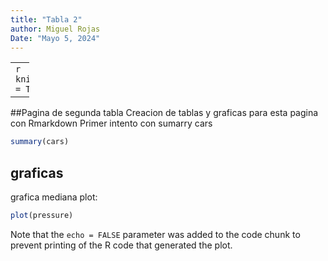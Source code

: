 ```yaml
---
title: "Tabla 2"
author: Miguel Rojas
Date: "Mayo 5, 2024"
---
```


---
```r
knitr::opts_chunk$set(echo = TRUE)
```

---
##Pagina de segunda tabla
Creacion de tablas y graficas para esta pagina con Rmarkdown 
Primer intento con sumarry cars

```r
summary(cars)
```

## graficas

grafica mediana plot:

```r
plot(pressure)
```

Note that the `echo = FALSE` parameter was added to the code chunk to prevent printing of the R code that generated the plot.




